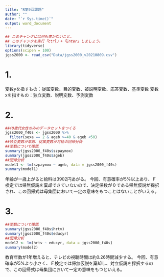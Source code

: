 ```yaml
---
title: "R第9回課題"
author: ""
date: "`r Sys.time()`"
output: word_document
---
```


```r
## このチャンクには何も書かないこと。
## このチャンクを実行「ctrl」+「Enter」しましょう。
library(tidyverse)
options(scipen = 100)
jgss2000 <- read_csv("Data/jgss2000_v20210809.csv")
```

# 1.
変数yを指すもの：従属変数、目的変数、被説明変数、応答変数、基準変数
変数xを指すもの：独立変数、説明変数、予測変数

# 2.
```r
##40歳代女性のみのデータセットをつくる
jgss2000_f40s <- jgss2000 %>% 
  filter(sexa == 2 & ageb >=40 & ageb <50)
##独立変数が年齢、従属変数が月給の回帰分析
##変数について確認
summary(jgss2000_f40s$szpaymox)
summary(jgss2000_f40s$ageb)
##回帰分析
model1 <- lm(szpaymox ~ ageb, data = jgss2000_f40s)
summary(model1)

```

年齢が一歳上がると給料は3902円あがる。
今回、有意確率が5%以上あり、Ｆ検定では帰無仮説を棄却できていないので、決定係数が０である帰無仮説が採択され、この回帰式は母集団において一定の意味をもつことはないことがいえる。

# 3.
```r
##変数について確認
summary(jgss2000_f40s$hrtv)
summary(jgss2000_f40s$educyr)
##回帰分析
model2 <- lm(hrtv ~ educyr, data = jgss2000_f40s)
summary(model2)

```

教育年数が1年増えると、テレビの視聴時間は約0.26時間減少する。
今回、有意確率が5%より小さく、Ｆ検定では帰無仮説を棄却し、対立仮説を採択するので、この回帰式は母集団において一定の意味をもつといえる。


